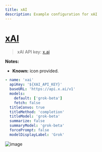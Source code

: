 ```yaml
---
title: xAI
description: Example configuration for xAI
---
```


# [xAI](https://console.x.ai/)

> xAI API key: [x.ai](https://console.x.ai/)

**Notes:**

- **Known:** icon provided.

```yaml filename="librechat.yaml"
- name: 'xai'
  apiKey: '${XAI_API_KEY}'
  baseURL: 'https://api.x.ai/v1'
  models:
    default: ['grok-beta']
    fetch: false
  titleConvo: true
  titleMethod: 'completion'
  titleModel: 'grok-beta'
  summarize: false
  summaryModel: 'grok-beta'
  forcePrompt: false
  modelDisplayLabel: 'Grok'
```

![image](https://github.com/user-attachments/assets/815173c4-489f-4944-b7bf-5602e4a6e8e8)
